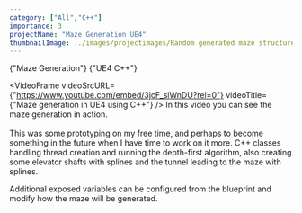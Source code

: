 ```yaml
---
category: ["All","C++"]
importance: 3 
projectName: "Maze Generation UE4"
thumbnailImage: ../images/projectimages/Random generated maze structure.png
---
```


<AsciiText bClassStyling={true}>{"Maze Generation"}</AsciiText>
<AsciiText bClassStyling={true}>{"UE4 C++"}</AsciiText>

<VideoFrame 
videoSrcURL={"https://www.youtube.com/embed/3jcF_slWnDU?rel=0"}
videoTitle={"Maze generation in UE4 using C++"}
/>
In this video you can see the maze generation in action.
<br/>
<br/>
This was some prototyping on my free time, and perhaps to become something in the future when I have time to work on it more.
C++ classes handling thread creation and running the depth-first algorithm, 
also creating some elevator shafts with splines and the tunnel leading to the maze with splines.


Additional exposed variables can be configured from the blueprint and modify how the maze will be generated.

